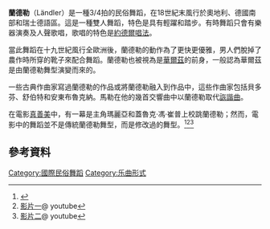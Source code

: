 '''蘭德勒'''（Ländler）是一種3/4拍的民俗舞蹈，在18世紀末風行於奧地利、德國南部和瑞士德語區。這是一種雙人舞蹈，特色是具有輕躍和踏步。有時舞蹈只會有樂器演奏及人聲歌唱，歌唱的特色是[[約德爾唱法|約德爾唱法]]。

當此舞蹈在十九世紀風行全歐洲後，蘭德勒的動作為了更快更優雅，男人們脫掉了農作時所穿的靴子來配合舞蹈。蘭德勒也被視為是[[華爾茲|華爾茲]]的前身，一般認為華爾茲是由蘭德勒舞型演變而來的。

一些古典作曲家寫過蘭德勒的作品或將蘭德勒融入到作品中，這些作曲家包括貝多芬、舒伯特和安東布魯克納。馬勒在他的幾首交響曲中以蘭德勒取代[[詼諧曲|詼諧曲]]。

在電影[[音乐之声|真善美]]中，有一幕是主角瑪麗亞和蓋魯克·馮·崔普上校跳蘭德勒；然而，電影中的舞蹈並不是傳統蘭德勒舞型，而是修改過的舞型。<ref>{{Cite web |url=http://www.dancers.com.tw/rep/rep2003/rep2003-03.html |title=永遠的真善美 |access-date=2007-06-04 |archive-date=2018-09-30 |archive-url=https://web.archive.org/web/20180930041904/http://www.dancers.com.tw/rep/rep2003/rep2003-03.html |dead-url=no }}</ref><ref>[http://www.youtube.com/watch?v=eWcm68lon-8 影片一]@ youtube</ref><ref>[http://www.youtube.com/watch?v=fC55ryQ5c1w 影片二]@ youtube</ref>

== 參考資料 ==
<div style="font-size: 90%">
<references />
</div>
{{Authority control}}
{{音樂小作品}}

[[Category:國際民俗舞蹈|Category:國際民俗舞蹈]]
[[Category:乐曲形式|Category:乐曲形式]]